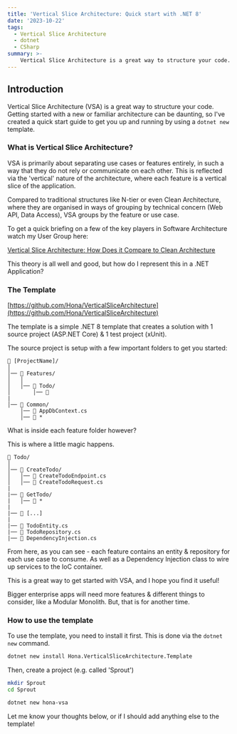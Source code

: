 ```yaml
---
title: 'Vertical Slice Architecture: Quick start with .NET 8'
date: '2023-10-22'
tags:
  - Vertical Slice Architecture
  - dotnet
  - CSharp
summary: >-
    Vertical Slice Architecture is a great way to structure your code. Getting started with a new or familiar architecture can be daunting, so I've created a quick start guide to get you up and running with a dotnet new template.
---
```


## Introduction

Vertical Slice Architecture (VSA) is a great way to structure your code. Getting started with a new or familiar architecture can be daunting, so I've created a quick start guide to get you up and running by using a `dotnet new` template.

### What is Vertical Slice Architecture?

VSA is primarily about separating use cases or features entirely, in such a way that they do not rely or communicate on each other. This is reflected via the 'vertical' nature of the architecture, where each feature is a vertical slice of the application.

Compared to traditional structures like N-tier or even Clean Architecture, where they are organised in ways of grouping by technical concern (Web API, Data Access), VSA groups by the feature or use case.

To get a quick briefing on a few of the key players in Software Architecture watch my User Group here:

[Vertical Slice Architecture: How Does it Compare to Clean Architecture](https://www.youtube.com/watch?v=dMgj1MdwrRE)

This theory is all well and good, but how do I represent this in a .NET Application?

### The Template

[https://github.com/Hona/VerticalSliceArchitecture](https://github.com/Hona/VerticalSliceArchitecture)

The template is a simple .NET 8 template that creates a solution with 1 source project (ASP.NET Core) & 1 test project (xUnit).

The source project is setup with a few important folders to get you started:

```tree
📁 [ProjectName]/
│
│── 📁 Features/ 
│   │
│   │── 📁 Todo/
│       │── 🤔
|
│── 📁 Common/ 
    │── 📄 AppDbContext.cs
    │── 📄 *
```

What is inside each feature folder however?

This is where a little magic happens.

```tree
📁 Todo/
│
│── 📁 CreateTodo/
│   │── 📄 CreateTodoEndpoint.cs
│   │── 📄 CreateTodoRequest.cs
|
|── 📁 GetTodo/
|   │── 📄 *
|
|── 📁 [...]
|
|── 📄 TodoEntity.cs
|── 📄 TodoRepository.cs
|── 📄 DependencyInjection.cs
```

From here, as you can see - each feature contains an entity & repository for each use case to consume. As well as a Dependency Injection class to wire up services to the IoC container.

This is a great way to get started with VSA, and I hope you find it useful! 

Bigger enterprise apps will need more features & different things to consider, like a Modular Monolith. But, that is for another time.

### How to use the template

To use the template, you need to install it first. This is done via the `dotnet new` command.

```bash
dotnet new install Hona.VerticalSliceArchitecture.Template
```

Then, create a project (e.g. called 'Sprout')

```bash
mkdir Sprout
cd Sprout

dotnet new hona-vsa
```

Let me know your thoughts below, or if I should add anything else to the template!